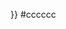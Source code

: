 <noinclude>
{{colorsample|{{ {{PAGENAME}} }}}}
</noinclude><nowiki>#</nowiki>cccccc<noinclude>[[Category:化学元素模板|{{PAGENAME}}]]














</noinclude>